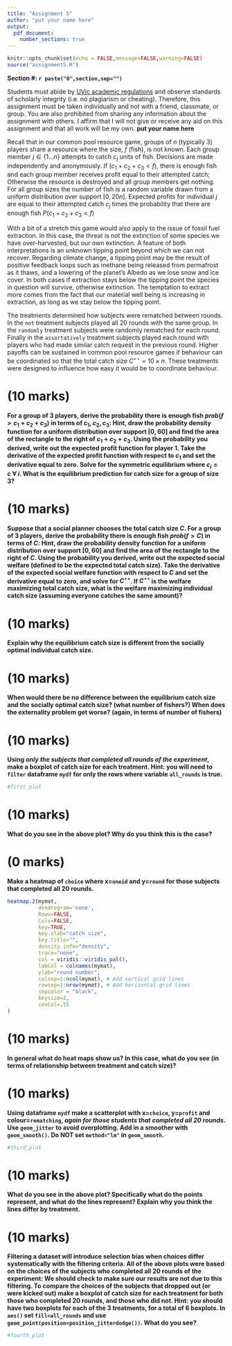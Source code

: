 ```yaml
---
title: "Assignment 5"
author: "put your name here"
output: 
  pdf_document:
    number_sections: true
---
```


```r
knitr::opts_chunk$set(echo = FALSE,message=FALSE,warning=FALSE)
source("assignment5.R")
```
**Section #: `r paste("0",section,sep="")`**


Students must abide by  [UVic
  academic regulations](https://www.uvic.ca/calendar/undergrad/index.php#/policy/Sk_0xsM_V?bc=true&bcCurrent=08%20-%20Policy%20on%20Academic%20Integrity&bcGroup=Undergraduate%20Academic%20Regulations&bcItemType=policies)
 and observe standards of scholarly integrity
(i.e. no plagiarism or cheating). Therefore, this assignment must be
taken individually and not with a friend, classmate, or group. You are
also prohibited from sharing any information about the assignment with
others. I affirm that I will not give or receive any aid on this assignment 
and that all work will be my own. **put your name here**

Recall that in our common pool resource game, groups of $n$ (typically
3) players share a resource where the size, $f$ (fish), is not
known. Each group member $j \in \{1...n\}$ attempts to catch $c_j$
units of fish.  Decisions are made independently and anonymously. If
$(c_1+c_2+c_3<f)$, there is enough fish and each group member receives profit equal to their attempted catch; Otherwise the resource is destroyed and all group members get nothing. For all group sizes the number of fish is a random variable drawn from a uniform distribution
over support $[0,20n]$. Expected profits for individual $j$ are equal
to their attempted catch $c_j$ times the probability that there are enough fish $P(c_1+c_2+c_3<f)$

With a bit of a stretch this game would also apply to the issue of fossil fuel extraction. In this case, the threat is not the extinction of some species we have over-harvested, but our own extinction. A feature of both interpretations is an unknown tipping point beyond which we can not recover. Regarding climate change, a tipping point may be the result of positive feedback loops such as methane being released from permafrost as it thaws, and a lowering of the planet's Albedo as we lose snow and ice cover.  In both cases if extraction stays below the tipping point the species in question will survive, otherwise extinction. The temptation to extract more comes from the fact that our material well being is increasing in extraction, as long as we stay below the tipping point.

The treatments determined how subjects were rematched between rounds.  In the `not` treatment subjects played all 20 rounds with the same group.  In the `randomly` treatment subjects were randomly rematched for each round.  Finally in the `assortatively` treatment subjects played each round with players who had made similar catch request in the previous round.  Higher payoffs can be sustained in common pool resource games if behaviour can be coordinated so that the total catch size $C^{\star\star}=10\times n$.  These treatments were designed to influence how easy it would be to coordinate behaviour. 

# (10 marks)

**For a group of $3$ players, derive the probability there is enough fish $prob(f>c_1+c_2+c_3)$ in terms of $c_1,c_2,c_3$: Hint, draw the probability density function for a uniform distribution over support $[0,60]$ and find the area of the rectangle to the right of $c_1+c_2+c_3$. Using the probability you derived, write out the expected profit function for player 1.  Take the derivative of the expected profit function with respect to $c_1$ and set the derivative equal to zero.  Solve for the symmetric equilibrium where $c_i=c~\forall~i$. What is the equilibrium prediction for catch size for a group of size 3?**


# (10 marks)

**Suppose that a social planner chooses the total catch size $C$. For a group of $3$ players, derive the probability there is enough fish $prob(f>C)$ in terms of $C$: Hint, draw the probability density function for a uniform distribution over support $[0,60]$ and find the area of the rectangle to the right of $C$. Using the probability you derived, write out the expected social welfare (defined to be the expected total catch size).  Take the derivative of the expected social welfare function with respect to $C$ and set the derivative equal to zero, and solve for $C^{\star\star}$.  If $C^{\star\star}$ is the welfare maximizing total catch size, what is the welfare maximizing individual catch size (assuming everyone catches the same amount)?**


# (10 marks) 

**Explain why the equilibrium catch size is different from the socially optimal individual catch size.** 


# (10 marks) 

**When would there be no difference between the equilibrium catch size and the socially optimal catch size? (what number of fishers?)  When does the externality problem get worse? (again, in terms of number of fishers)**


# (10 marks) 

**Using *only the subjects that completed all rounds of the experiment*, make a boxplot of catch size for each treatment.  Hint: you will need to `filter` dataframe `mydf` for only the rows where variable `all_rounds` is true.** 

```r
#first_plot
```

# (10 marks) 

**What do you see in the above plot?  Why do you think this is the case?**



# (0 marks) 

**Make a heatmap of `choice` where x=`oneid` and y=`round` for those subjects that completed all 20 rounds.**

```r
heatmap.2(mymat, 
          dendrogram='none',     
          Rowv=FALSE,
          Colv=FALSE,
          key=TRUE, 
          key.xlab="catch size",
          key.title="",
          density.info="density",
          trace="none",
          col = viridis::viridis_pal(),
          labCol = colnames(mymat),
          ylab="round number",
          colsep=1:ncol(mymat), # Add vertical grid lines
          rowsep=1:nrow(mymat), # Add horizontal grid lines
          sepcolor = "black",
          keysize=2,
          cexCol=.55
)
```

# (10 marks) 

**In general what do heat maps show us? In this case, what do you see (in terms of relationship between treatment and catch size)?**


# (10 marks) 

**Using dataframe `mydf` make a scatterplot with x=`choice`, y=`profit` and colour=`rematching`, *again for those students that completed all 20 rounds*. Use `geom_jitter` to avoid overplotting.  Add in a smoother with `geom_smooth()`. Do NOT set `method="lm"` in `geom_smooth`.**

```r
#third_plot
```

# (10 marks) 

**What do you see in the above plot? Specifically what do the points represent, and what do the lines represent? Explain why you think the lines differ by treatment.**

    
 
# (10 marks) 

**Filtering a dataset will introduce selection bias when choices differ systematically with the filtering criteria. All of the above plots were based on the choices of the subjects who completed all 20 rounds of the experiment: We should check to make sure our results are not due to this filtering. To compare the choices of the subjects that dropped out (or were kicked out) make a boxplot of catch size for each treatment for both those who completed 20 rounds, and those who did not.  Hint: you should have two boxplots for each of the 3 treatments, for a total of 6 boxplots.  In `aes()` set `fill=all_rounds` and use `geom_point(position=position_jitterdodge())`. What do you see?** 


```r
#fourth_plot
```

